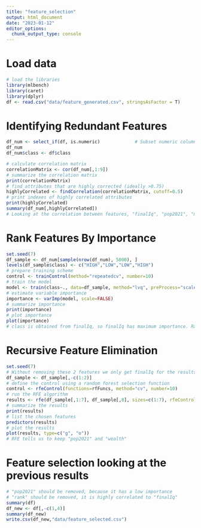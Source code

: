 ---
title: "feature_selection"
output: html_document
date: "2023-01-12"
editor_options: 
  chunk_output_type: console
---

# Load data

```{r}
# load the libraries
library(mlbench)
library(caret)
library(dplyr)
df <- read.csv("data/feature_generated.csv", stringsAsFactor = T)
```

# Identifying Redundant Features

```{r}
df_num <- select_if(df, is.numeric)             # Subset numeric columns with dplyr
df_num
df_num$class <- df$class

# calculate correlation matrix
correlationMatrix <- cor(df_num[,1:9])
# summarize the correlation matrix
print(correlationMatrix)
# find attributes that are highly corrected (ideally >0.75)
highlyCorrelated <- findCorrelation(correlationMatrix, cutoff=0.5)
# print indexes of highly correlated attributes
print(highlyCorrelated)
summary(df_num[,highlyCorrelated])
# Looking at the correlation between features, "finalIq", "pop2021", "math", "science", "escs" should be removed
```

# Rank Features By Importance

```{r}
set.seed(7)
df_sample <- df_num[sample(nrow(df_num), 5000), ]
levels(df_sample$class) <- c("HIGH","LOW","LOW","HIGH")
# prepare training scheme
control <- trainControl(method="repeatedcv", number=10)
# train the model
model <- train(class~., data=df_sample, method="lvq", preProcess="scale", trControl=control)
# estimate variable importance
importance <- varImp(model, scale=FALSE)
# summarize importance
print(importance)
# plot importance
plot(importance)
# class is obtained from finalIq, so finalIq has maximum importance. Rank is highly correlated to finalIq, so it can be removed. The importance plot suggests to remove "pop2021" and "stu_wgt"
```

# Recursive Feature Elimination

```{r}
set.seed(7)
# Without removing these 2 features we only get finalIq for the results with accuracy 100%
df_sample <- df_sample[,-c(1:2)]
# define the control using a random forest selection function
control <- rfeControl(functions=rfFuncs, method="cv", number=10)
# run the RFE algorithm
results <- rfe(df_sample[,1:7], df_sample[,8], sizes=c(1:7), rfeControl=control)
# summarize the results
print(results)
# list the chosen features
predictors(results)
# plot the results
plot(results, type=c("g", "o"))
# RFE tells us to keep "pop2021" and "wealth"
```

# Feature selection looking at the previous results

```{r}
# "pop2021" should be removed, because it has a low importance
# "rank" should be removed, it is highly correlated to "finalIq"
summary(df)
df_new <- df[,-c(1,4)]
summary(df_new)
write.csv(df_new,"data/feature_selected.csv")
```

